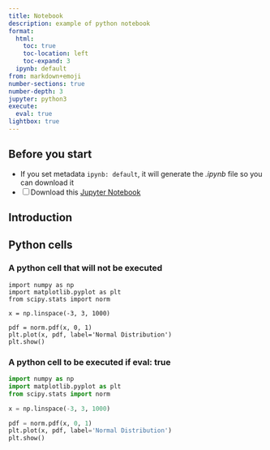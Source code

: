 ```yaml
---
title: Notebook
description: example of python notebook
format:
  html:
    toc: true
    toc-location: left
    toc-expand: 3
  ipynb: default
from: markdown+emoji
number-sections: true
number-depth: 3
jupyter: python3
execute:
  eval: true
lightbox: true
---
```


## Before you start {.unnumbered}

- If you set metadata `ipynb: default`, it will generate the *.ipynb* file so you can download it
- [ ] Download this [Jupyter Notebook](notebook.ipynb){target="_blank"}


## Introduction


## Python cells

### A python cell that will not be executed

```.python
import numpy as np
import matplotlib.pyplot as plt
from scipy.stats import norm

x = np.linspace(-3, 3, 1000)

pdf = norm.pdf(x, 0, 1)
plt.plot(x, pdf, label='Normal Distribution')
plt.show()
```


### A python cell to be executed if eval: true

```python
import numpy as np
import matplotlib.pyplot as plt
from scipy.stats import norm

x = np.linspace(-3, 3, 1000)

pdf = norm.pdf(x, 0, 1)
plt.plot(x, pdf, label='Normal Distribution')
plt.show()
```
